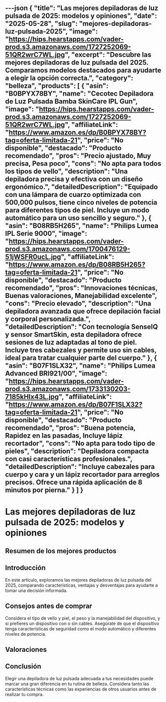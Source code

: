 ---json
{
  "title": "Las mejores depiladoras de luz pulsada de 2025: modelos y opiniones",
  "date": "2025-05-28",
  "slug": "mejores-depiladoras-luz-pulsada-2025",
  "image": "https://hips.hearstapps.com/vader-prod.s3.amazonaws.com/1727252069-51QR2wrC7WL.jpg",
  "excerpt": "Descubre las mejores depiladoras de luz pulsada del 2025. Comparamos modelos destacados para ayudarte a elegir la opción correcta.",
  "category": "belleza",
  "products": [
    {
      "asin": "B0BPYX78BY",
      "name": "Cecotec Depiladora de Luz Pulsada Bamba SkinCare IPL Gun",
      "image": "https://hips.hearstapps.com/vader-prod.s3.amazonaws.com/1727252069-51QR2wrC7WL.jpg",
      "affiliateLink": "https://www.amazon.es/dp/B0BPYX78BY?tag=oferta-limitada-21",
      "price": "No disponible",
      "destacado": "Producto recomendado",
      "pros": "Precio ajustado, Muy precisa, Pesa poco",
      "cons": "No apta para todos los tipos de vello",
      "description": "Una depiladora precisa y efectiva con un diseño ergonómico.",
      "detailedDescription": "Equipado con una lámpara de cuarzo optimizada con 500,000 pulsos, tiene cinco niveles de potencia para diferentes tipos de piel. Incluye un modo automático para un uso sencillo y seguro."
    },
    {
      "asin": "B08RB5H265",
      "name": "Philips Lumea IPL Serie 9000",
      "image": "https://hips.hearstapps.com/vader-prod.s3.amazonaws.com/1700476129-51jWSFR0ucL.jpg",
      "affiliateLink": "https://www.amazon.es/dp/B08RB5H265?tag=oferta-limitada-21",
      "price": "No disponible",
      "destacado": "Producto recomendado",
      "pros": "Innovaciones técnicas, Buenas valoraciones, Manejabilidad excelente",
      "cons": "Precio elevado",
      "description": "Una depiladora avanzada que ofrece depilación facial y corporal personalizada.",
      "detailedDescription": "Con tecnología SenseIQ y sensor SmartSkin, esta depiladora ofrece sesiones de luz adaptadas al tono de piel. Incluye tres cabezales y permite uso sin cables, ideal para tratar cualquier parte del cuerpo."
    },
    {
      "asin": "B07F1SLX32",
      "name": "Philips Lumea Advanced BRI921/00",
      "image": "https://hips.hearstapps.com/vader-prod.s3.amazonaws.com/1733130203-7185kHIx43L.jpg",
      "affiliateLink": "https://www.amazon.es/dp/B07F1SLX32?tag=oferta-limitada-21",
      "price": "No disponible",
      "destacado": "Producto recomendado",
      "pros": "Buena potencia, Rapidez en las pasadas, Incluye lápiz recortador",
      "cons": "No apta para todo tipo de pieles",
      "description": "Depiladora compacta con casi características profesionales.",
      "detailedDescription": "Incluye cabezales para cuerpo y cara y un lápiz recortador para arreglos precisos. Ofrece una rápida aplicación de 8 minutos por pierna."
    }
  ]
}
---


# Las mejores depiladoras de luz pulsada de 2025: modelos y opiniones

## Resumen de los mejores productos

<ProductRankingTable products={products} />

## Introducción

En este artículo, exploramos las mejores depiladoras de luz pulsada del 2025, comparando características, ventajas y desventajas para ayudarte a tomar una decisión informada.

## Consejos antes de comprar

Considera el tipo de vello y piel, el peso y la manejabilidad del dispositivo, y si prefieres un dispositivo con o sin cables. Asegúrate de que el dispositivo tenga características de seguridad como el modo automático y diferentes niveles de potencia.

## Valoraciones

<ProductDetailCard product={products[0]} />

<ProductDetailCard product={products[1]} />

<ProductDetailCard product={products[2]} />

## Conclusión

Elegir una depiladora de luz pulsada adecuada a tus necesidades puede marcar una gran diferencia en tu rutina de belleza. Considera tanto las características técnicas como las experiencias de otros usuarios antes de realizar tu compra.
